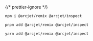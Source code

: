 
{/* prettier-ignore */}
<SelectableContent client:load syncKey="packageManager" frameworkSwitcher>
<div slot="npm" slotIdx="1">

```sh
npm i @arcjet/remix @arcjet/inspect
```

</div>
<div slot="pnpm" slotIdx="2">

```sh
pnpm add @arcjet/remix @arcjet/inspect
```

</div>
<div slot="yarn" slotIdx="3">

```sh
yarn add @arcjet/remix @arcjet/inspect
```

</div>
</SelectableContent>
